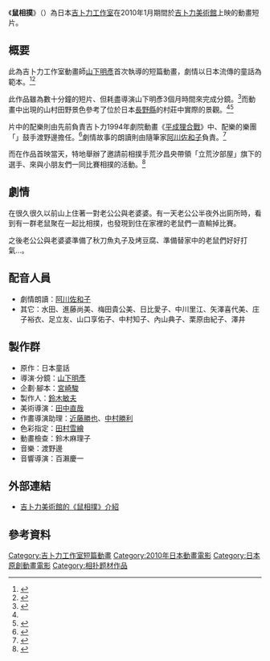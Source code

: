 {{noteTA
|G1=Ghibli
}}
{{Infobox animanga/Headerofja
|標題= 鼠相撲
|圖像= Cyu Zumoū(title).jpg
|尺寸= 220px
|說明= 短篇動畫《鼠相撲》標題
|日文名稱= ちゅうずもう
|英文名稱= A Sumo Wrestler's Tail
|假名= ちゅうずもう
|羅馬字= Cyu Zumoū
|類型= 短篇動畫
}}
{{Infobox animanga/Movie
|標題= 鼠相撲
|導演= [[山下明彥|山下明彥]]
|製作= [[吉卜力工作室|吉卜力工作室]]
|上映日= 2010年1月3日
|片長= 12分55秒
|原作= 日本童話{{nihongo|《老鼠的相撲》|ねずみのすもう}}
|企畫= [[宮崎駿|宮崎駿]]
|腳本= 宮崎駿
|分鏡= [[山下明彥|山下明彥]]
|音樂= 渡野邊{{lang|ja|マント}}
|Copyright= 2010 Studio Ghibli
}}
{{Infobox animanga/Footerofja}}
《'''鼠相撲'''》（{{lang-ja|ちゅうずもう}}）為日本[[吉卜力工作室|吉卜力工作室]]在2010年1月期間於[[吉卜力美術館|吉卜力美術館]]上映的動畫短片。

==概要==
此為吉卜力工作室動畫師[[山下明彥|山下明彥]]首次執導的短篇動畫，劇情以日本流傳的童話{{nihongo|《老鼠的相撲》|ねずみのすもう}}為範本。<ref>{{cite web |url=http://www.ghibli-museum.jp/welcome/cinema/006010.html |script-title=ja:映像展示室――土星座」 三鷹の森 ジブリ美術館 - 『ちゅうずもう』 |work={{lang|ja|徳間記念アニメーション文化財団}} |accessdate=2011-03-14 |archive-date=2009-11-16 |archive-url=https://web.archive.org/web/20091116203612/http://www.ghibli-museum.jp/welcome/cinema/006010.html |dead-url=no }}</ref><ref>{{Cite book |script-title=ja:ちゅうずもう |location=日本 |publisher=[[吉卜力美術館|吉卜力美術館]] |id=TMCFA-028 |date=2010-01-01 |pages=3頁 |accessdate=2012-10-27 }}</ref>

此作品雖為數十分鐘的短片、但耗盡導演山下明彥3個月時間來完成分鏡。<ref name="朝日20100110">{{cite news |language=ja |author=菅野{{lang|ja|みゆき}} |script-title=ja:ネズミが相撲、大奮闘――新作アニメ『ちゅうずもう』上映中――民話題材三鷹の森ジブリ美術館 |publisher=[[朝日新聞|朝日新聞]] |pages=44438號、多摩13版 |date=2010-01-10 }}</ref>而動畫中出現的山村田野景色參考了位於日本[[長野縣|長野縣]]的村莊{{nihongo|「小平古里村」|小平ふるさと村}}中實際的景觀。<ref name="朝日20100110"/><ref>{{Cite book |script-title=ja:ちゅうずもう |location=日本 |publisher=吉卜力美術館 |id=TMCFA-028 |date=2010-01-01 |pages=20頁 |accessdate=2012-10-27 }}</ref>

片中的配樂則由先前負責吉卜力1994年劇院動畫《[[平成狸合戰|平成狸合戰]]》中、配樂的樂團「{{lang|ja|上々颱風}}」鼓手渡野邊{{lang|ja|マント}}擔任。<ref>{{Cite book |script-title=ja:ちゅうずもう |location=日本 |publisher=吉卜力美術館 |id=TMCFA-028 |date=2010-01-01 |pages=19頁 |accessdate=2012-10-27 }}</ref>劇情故事的朗讀則由隨筆家[[阿川佐和子|阿川佐和子]]負責。<ref>{{Cite book |script-title=ja:ちゅうずもう |location=日本 |publisher=吉卜力美術館 |id=TMCFA-028 |date=2010-01-01 |pages=18頁 |accessdate=2012-10-27 }}</ref>

而在作品首映當天，特地舉辦了邀請前相撲手荒汐昌央帶領「立荒汐部屋」旗下的選手、來與小朋友們一同比賽相撲的活動。<ref>{{cite web |url=http://www.city.mitaka.tokyo.jp/c_photo/017/017382.html |script-title=ja:三鷹市 ｜ジブリ美術館で短編アニメ「ちゅうずもう」上映記念イベント開催 |work=三鷹市役所 |date=2010-01-08 }}{{dead link|date=十一月 2017 |bot=InternetArchiveBot }}</ref>

==劇情==
在很久很久以前山上住著一對老公公與老婆婆。有一天老公公半夜外出廁所時，看到有一群老鼠聚在一起比相撲，也發現到住在家裡的老鼠們一直輸掉比賽。

之後老公公與老婆婆準備了秋刀魚丸子及烤豆腐、準備替家中的老鼠們好好打氣…。

==配音人員==
*劇情朗讀：[[阿川佐和子|阿川佐和子]]
*其它：水田{{lang|ja|わさび}}、進藤尚美、梅田貴公美、日比愛子、中川里江、矢澤喜代美、庄子裕衣、足立友、山口享佑子、中村知子、內山典子、栗原由紀子、澤井{{lang|ja|エリカ}}

==製作群==
*原作：日本童話{{nihongo|《老鼠的相撲》|ねずみのすもう}}
*導演‧分鏡：[[山下明彥|山下明彥]]
*企劃‧腳本：[[宮崎駿|宮崎駿]]
*製作人：[[鈴木敏夫|鈴木敏夫]]
*美術導演：[[田中直哉|田中直哉]]
*作畫導演助理：[[近藤勝也|近藤勝也]]、[[中村勝利|中村勝利]]
*色彩指定：[[田村雪繪|田村雪繪]]
*動畫檢查：鈴木麻理子
*音樂：渡野邊{{lang|ja|マント}}
*音響導演：百瀨慶一

==外部連結==
*{{ja}}[http://www.ghibli-museum.jp/en/006018.html 吉卜力美術館的《鼠相撲》介紹]

==參考資料==
{{Reflist}}

{{吉卜力工作室}}

{{DEFAULTSORT:Cyu Zumoū}}

[[Category:吉卜力工作室短篇動畫|Category:吉卜力工作室短篇動畫]]
[[Category:2010年日本動畫電影|Category:2010年日本動畫電影]]
[[Category:日本原創動畫電影|Category:日本原創動畫電影]]
[[Category:相扑题材作品|Category:相扑题材作品]]